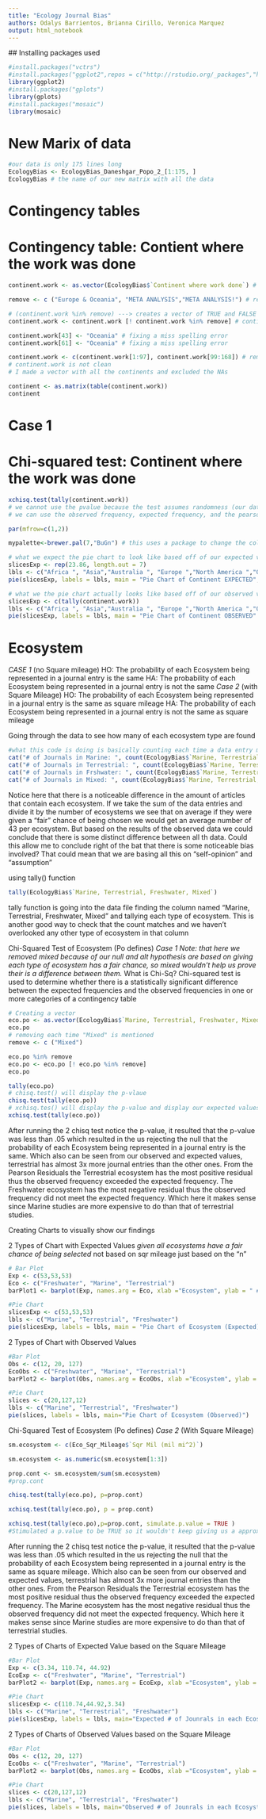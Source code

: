 ```yaml
---
title: "Ecology Journal Bias"
authors: Odalys Barrientos, Brianna Cirillo, Veronica Marquez
output: html_notebook
---
```


 ## Installing packages used
```r
#install.packages("vctrs")
#install.packages("ggplot2",repos = c("http://rstudio.org/_packages","http://cran.rstudio.com"))
library(ggplot2)
#install.packages("gplots")
library(gplots)
#install.packages("mosaic")
library(mosaic)


```
# New Marix of data 
```r
#our data is only 175 lines long 
EcologyBias <- EcologyBias_Daneshgar_Popo_2_[1:175, ]
EcologyBias # the name of our new matrix with all the data
```

# Contingency tables
# Contingency table: Contient where the work was done
```r
continent.work <- as.vector(EcologyBias$`Continent where work done`) # removing the column of all the continents where the work was done and making it into a vector

remove <- c ("Europe & Oceania", "META ANALYSIS","META ANALYSIS!") # removing these variables because it goes against the assumptions of a chisq test (mutually exclusive & independent)

# (continent.work %in% remove) ---> creates a vector of TRUE and FALSE to remove the elements we do not want 
continent.work <- continent.work [! continent.work %in% remove] # continent.work now has mutually exclusive and independent elements but contains NAs

continent.work[43] <- "Oceania" # fixing a miss spelling error
continent.work[61] <- "Oceania" # fixing a miss spelling error

continent.work <- c(continent.work[1:97], continent.work[99:168]) # removing NAs
# continent.work is not clean 
# I made a vector with all the continents and excluded the NAs

continent <- as.matrix(table(continent.work))
continent
```
# Case 1
# Chi-squared test: Continent where the work was done
```r
xchisq.test(tally(continent.work))
# we cannot use the pvalue because the test assumes randomness (our data is not random)
# we can use the observed frequency, expected frequency, and the pearson residual to show that all the continents are not equally represented
```

```r
par(mfrow=c(1,2))

mypalette<-brewer.pal(7,"BuGn") # this uses a package to change the color pallet

# what we expect the pie chart to look like based off of our expected values in chisq test
slicesExp <- rep(23.86, length.out = 7)
lbls <- c("Africa ", "Asia","Australia ", "Europe ","North America ","Oceania","South America"  )
pie(slicesExp, labels = lbls, main = "Pie Chart of Continent EXPECTED", col = mypalette )

# what we the pie chart actually looks like based off of our observed values in chisq test
slicesExp <- c(tally(continent.work))
lbls <- c("Africa ", "Asia","Australia ", "Europe ","North America ","Oceania","South America"  )
pie(slicesExp, labels = lbls, main = "Pie Chart of Continent OBSERVED" , col = mypalette)
```

















# Ecosystem
*CASE 1 * (no Square mileage)
HO: The probability of each Ecosystem being represented in a journal entry is the same
HA: The probability of each Ecosystem being represented in a journal entry is not the same
*Case 2 * (with Square Mileage)
HO: The probability of each Ecosystem being represented in a journal entry is the same as square mileage
HA: The probability of each Ecosystem being represented in a journal entry is not the same as square mileage 


Going through the data to see how many of each ecosystem type are found
```r
#what this code is doing is basically counting each time a data entry matches the "word" we are looking for
cat("# of Journals in Marine: ", count(EcologyBias$`Marine, Terrestrial, Freshwater, Mixed` == "Marine"), "\n")
cat("# of Journals in Terrestrial: ", count(EcologyBias$`Marine, Terrestrial, Freshwater, Mixed` == "Terrestrial"), "\n")
cat("# of Journals in Frshwater: ", count(EcologyBias$`Marine, Terrestrial, Freshwater, Mixed` == "Freshwater"), "\n")
cat("# of Journals in Mixed: ", count(EcologyBias$`Marine, Terrestrial, Freshwater, Mixed` == "Mixed"), "\n")
```
Notice here that there is a noticeable difference in the amount of articles that contain each ecosystem. If we take the sum of the data entries and divide it by the number of ecosystems we see that on average if they were given a "fair" chance of being chosen we would get an average number of 43 per ecosystem. But based on the results of the observed data we could conclude that there is some distinct difference between all th data. Could this allow me to conclude right of the bat that there is some noticeable bias involved? That could mean that we are basing all this on "self-opinion" and "assumption"


using tally() function
```r
tally(EcologyBias$`Marine, Terrestrial, Freshwater, Mixed`)
```
tally function is going into the data file finding the column named "Marine, Terrestrial, Freshwater, Mixed" and tallying each type of ecosystem. This is another good way to check that the count matches and we haven't overlooked any other type of ecosystem in that column



Chi-Squared Test of Ecosystem (Po defines) *Case 1*
*Note: that here we removed mixed because of our null and alt hypothesis are based on giving each type of ecosystem has a fair chance, so mixed wouldn't help us prove their is a difference between them.*
What is Chi-Sq?
Chi-squared test is used to determine whether there is a statistically significant difference between the expected frequencies and the observed frequencies in one or more categories of a contingency table
```r
# Creating a vector
eco.po <- as.vector(EcologyBias$`Marine, Terrestrial, Freshwater, Mixed`)
eco.po
# removing each time "Mixed" is mentioned
remove <- c ("Mixed")

eco.po %in% remove
eco.po <- eco.po [! eco.po %in% remove]
eco.po

tally(eco.po)
# chisq.test() will display the p-vlaue
chisq.test(tally(eco.po))
# xchisq.tes() will display the p-value and display our expected values if it was fair throughout
xchisq.test(tally(eco.po))
```
After running the 2 chisq test notice the p-value, it resulted that the p-value was less than .05 which resulted in the us rejecting the null that the probability of each Ecosystem being represented in a journal entry is the same. Which also can be seen from our observed and expected values, terrestrial has almost 3x more journal entries than the other ones.  From the Pearson Residuals the Terrestrial ecosystem has the most positive residual thus the observed frequency exceeded the expected frequency. The Freshwater ecosystem has the most negative residual thus the observed frequency did not meet the expected frequency. Which here it makes sense since Marine studies are more expensive to do than that of terrestrial studies.

Creating Charts to visually show our findings

2 Types of Chart with Expected Values
*given all ecosystems have a fair chance of being selected
*not based on sqr mileage just based on the "n"
```r
# Bar Plot
Exp <- c(53,53,53)
Eco <- c("Freshwater", "Marine", "Terrestrial")
barPlot1 <- barplot(Exp, names.arg = Eco, xlab ="Ecosystem", ylab = " # of Journals", col = "purple", main = "Expected # of Journals in each Ecosystem", border = "black")

#Pie Chart
slicesExp <- c(53,53,53)
lbls <- c("Marine", "Terrestrial", "Freshwater")
pie(slicesExp, labels = lbls, main = "Pie Chart of Ecosystem (Expected)" )

```



2 Types of Chart with Observed Values
```r
#Bar Plot
Obs <- c(12, 20, 127)
EcoObs <- c("Freshwater", "Marine", "Terrestrial")
barPlot2 <- barplot(Obs, names.arg = EcoObs, xlab ="Ecosystem", ylab = " # of Journals", col = "purple", main = "Observed # of Journals in each Ecosystem", border = "black")

#Pie Chart
slices <- c(20,127,12)
lbls <- c("Marine", "Terrestrial", "Freshwater")
pie(slices, labels = lbls, main="Pie Chart of Ecosystem (Observed)")
```

Chi-Squared Test of Ecosystem (Po defines) *Case 2* (With Square Mileage)
```r
sm.ecosystem <- c(Eco_Sqr_Mileage$`Sqr Mil (mil mi^2)`)

sm.ecosystem <- as.numeric(sm.ecosystem[1:3])

prop.cont <- sm.ecosystem/sum(sm.ecosystem)
#prop.cont

chisq.test(tally(eco.po), p=prop.cont)

xchisq.test(tally(eco.po), p = prop.cont)

xchisq.test(tally(eco.po),p=prop.cont, simulate.p.value = TRUE )
#Stimulated a p.value to be TRUE so it wouldn't keep giving us a approximation error 
```
After running the 2 chisq test notice the p-value, it resulted that the p-value was less than .05 which resulted in the us rejecting the null that the probability of each Ecosystem being represented in a journal entry is the same as square mileage. Which also can be seen from our observed and expected values, terrestrial has almost 3x more journal entries than the other ones.  From the Pearson Residuals the Terrestrial ecosystem has the most positive residual thus the observed frequency exceeded the expected frequency. The Marine ecosystem has the most negative residual thus the observed frequency did not meet the expected frequency. Which here it makes sense since Marine studies are more expensive to do than that of terrestrial studies.

2 Types of Charts of Expected Value based on the Square Mileage
```r
#Bar Plot
Exp <- c(3.34, 110.74, 44.92)
EcoExp <- c("Freshwater", "Marine", "Terrestrial")
barPlot2 <- barplot(Exp, names.arg = EcoExp, xlab ="Ecosystem", ylab = " # of Journals", col = "green", main = "Expected # of Journals in each Ecosystem based on Sqr. Mileage", border = "black")

#Pie Chart
slicesExp <- c(110.74,44.92,3.34)
lbls <- c("Marine", "Terrestrial", "Freshwater")
pie(slicesExp, labels = lbls, main="Expected # of Jounrals in each Ecosystem based on Sqr. Mileage")
```


2 Types of Charts of Observed Values based on the Square Mileage
```r
#Bar Plot
Obs <- c(12, 20, 127)
EcoObs <- c("Freshwater", "Marine", "Terrestrial")
barPlot2 <- barplot(Obs, names.arg = EcoObs, xlab ="Ecosystem", ylab = " # of Journals", col = "green", main = "Observed # of Journals in each Ecosystem based on Sqr. Mileage", border = "black")

#Pie Chart
slices <- c(20,127,12)
lbls <- c("Marine", "Terrestrial", "Freshwater")
pie(slices, labels = lbls, main="Observed # of Jounrals in each Ecosystem based on Sqr. Mileage)")
```